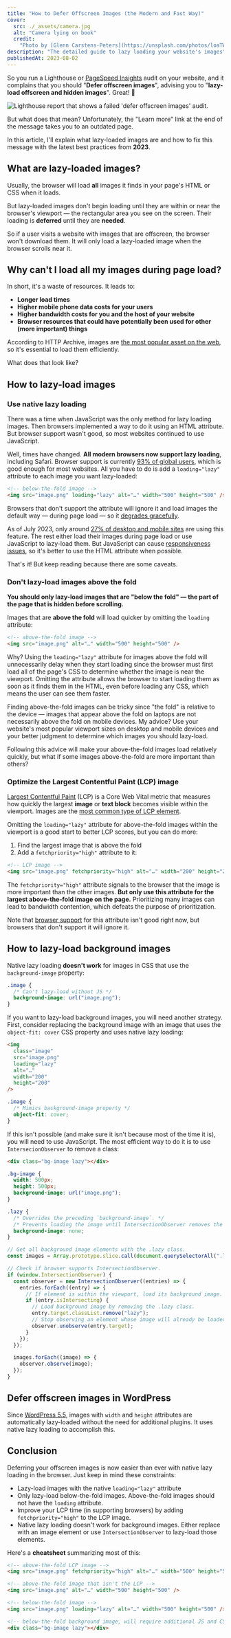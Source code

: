 ```yaml
---
title: "How to Defer Offscreen Images (the Modern and Fast Way)"
cover:
  src: ./_assets/camera.jpg
  alt: "Camera lying on book"
  credit:
    "Photo by [Glenn Carstens-Peters](https://unsplash.com/photos/loaTW2AfDYU)"
description: "The detailed guide to lazy loading your website's images"
publishedAt: 2023-08-02
---
```



So you run a Lighthouse or [PageSpeed Insights](https://pagespeed.web.dev/)
audit on your website, and it complains that you should "**Defer offscreen
images**", advising you to "**lazy-load offscreen and hidden images**". Great!
🎉


<Image
  src={lighthouseMessage}
  alt="Lighthouse report that shows a failed 'defer offscreen images' audit."
  loading="eager"
  fetchpriority="high"
/>

But what does that mean? Unfortunately, the "Learn more" link at the end of the
message takes you to an outdated page.

In this article, I'll explain what lazy-loaded images are and how to fix this
message with the latest best practices from **2023**.

## What are lazy-loaded images?

Usually, the browser will load **all** images it finds in your page's HTML or
CSS when it loads.

But lazy-loaded images don't begin loading until they are within or near the
browser's viewport — the rectangular area you see on the screen. Their loading
is **deferred** until they are **needed**.

So if a user visits a website with images that are offscreen, the browser won't
download them. It will only load a lazy-loaded image when the browser scrolls
near it.

## Why can't I load all my images during page load?

In short, it's a waste of resources. It leads to:

- **Longer load times**
- **Higher mobile phone data costs for your users**
- **Higher bandwidth costs for you and the host of your website**
- **Browser resources that could have potentially been used for other (more
  important) things**

According to HTTP Archive, images are
[the most popular asset on the web](https://httparchive.org/reports/state-of-images),
so it's essential to load them efficiently.

What does that look like?

## How to lazy-load images

### Use native lazy loading

There was a time when JavaScript was the only method for lazy loading images.
Then browsers implemented a way to do it using an HTML attribute. But browser
support wasn't good, so most websites continued to use JavaScript.

Well, times have changed. **All modern browsers now support lazy loading**,
including Safari. Browser support is currently
[93% of global users](https://caniuse.com/loading-lazy-attr), which is good
enough for most websites. All you have to do is add a `loading="lazy"` attribute
to each image you want lazy-loaded:

```html /loading="lazy"/
<!-- below-the-fold image -->
<img src="image.png" loading="lazy" alt="…" width="500" height="500" />
```

Browsers that don't support the attribute will ignore it and load images the
default way — during page load — so it
[degrades gracefully](https://developer.mozilla.org/en-US/docs/Glossary/Graceful_degradation).

As of July 2023, only around
[27% of desktop and mobile sites](https://httparchive.org/reports/state-of-images#imgLazy)
are using this feature. The rest either load their images during page load or
use JavaScript to lazy-load them. But JavaScript can cause
[responsiveness](/blog/interaction-to-next-paint-inp-everything-you-need-to-know/)
[issues](/blog/300ms-faster-reducing-wikipedias-total-blocking-time/), so it's
better to use the HTML attribute when possible.

That's it! But keep reading because there are some caveats.

### Don't lazy-load images above the fold

**You should only lazy-load images that are "below the fold" — the part of the
page that is hidden before scrolling.**

Images that are **above the fold** will load quicker by omitting the `loading`
attribute:

```html /loading="lazy"/
<!-- above-the-fold image -->
<img src="image.png" alt="…" width="500" height="500" />
```

Why? Using the `loading="lazy"` attribute for images above the fold will
unnecessarily delay when they start loading since the browser must first load
all of the page's CSS to determine whether the image is near the viewport.
Omitting the attribute allows the browser to start loading them as soon as it
finds them in the HTML, even before loading any CSS, which means the user can
see them faster.

Finding above-the-fold images can be tricky since "the fold" is relative to the
device — images that appear above the fold on laptops are not necessarily above
the fold on mobile devices. My advice? Use your website's most popular viewport
sizes on desktop and mobile devices and your better judgment to determine which
images you should lazy-load.

Following this advice will make your above-the-fold images load relatively
quickly, but what if some images above-the-fold are more important than others?

### Optimize the Largest Contentful Paint (LCP) image

[Largest Contentful Paint](https://web.dev/lcp/) (LCP) is a Core Web Vital
metric that measures how quickly the largest **image** or **text block** becomes
visible within the viewport. Images are the
[most common type of LCP element](https://almanac.httparchive.org/en/2022/performance#lcp-content-types).

Omitting the `loading="lazy"` attribute for above-the-fold images within the
viewport is a good start to better LCP scores, but you can do more:

1. Find the largest image that is above the fold
2. Add a `fetchpriority="high"` attribute to it:

```html /fetchpriority="high"/
<!-- LCP image -->
<img src="image.png" fetchpriority="high" alt="…" width="200" height="200" />
```

The `fetchpriority="high"` attribute signals to the browser that the image is
more important than the other images. **But only use this attribute for the
largest above-the-fold image on the page.** Prioritizing many images can lead to
bandwidth contention, which defeats the purpose of prioritization.

Note that [browser support](https://caniuse.com/?search=fetchpriority) for this
attribute isn't good right now, but browsers that don't support it will ignore
it.

## How to lazy-load background images

Native lazy loading **doesn't work** for images in CSS that use the
`background-image` property:

```css
.image {
  /* Can't lazy-load without JS */
  background-image: url("image.png");
}
```

If you want to lazy-load background images, you will need another strategy.
First, consider replacing the background image with an image that uses the
`object-fit: cover` CSS property and uses native lazy loading:

```html
<img
  class="image"
  src="image.png"
  loading="lazy"
  alt="…"
  width="200"
  height="200"
/>
```

```css /object-fit: cover/
.image {
  /* Mimics background-image property */
  object-fit: cover;
}
```

If this isn't possible (and make sure it isn't because most of the time it is),
you will need to use JavaScript. The most efficient way to do it is to use
`IntersecionObserver` to remove a class:

```html
<div class="bg-image lazy"></div>
```

```css
.bg-image {
  width: 500px;
  height: 500px;
  background-image: url("image.png");
}

.lazy {
  /* Overrides the preceding `background-image`. */
  /* Prevents loading the image until IntersectionObserver removes the .lazy class. */
  background-image: none;
}
```

```js
// Get all background image elements with the .lazy class.
const images = Array.prototype.slice.call(document.querySelectorAll(".lazy"));

// Check if browser supports IntersectionObserver.
if (window.IntersectionObserver) {
  const observer = new IntersectionObserver((entries) => {
    entries.forEach((entry) => {
      // If element is within the viewport, load its background image.
      if (entry.isIntersecting) {
        // Load background image by removing the .lazy class.
        entry.target.classList.remove("lazy");
        // Stop observing an element whose image will already be loaded.
        observer.unobserve(entry.target);
      }
    });
  });

  images.forEach((image) => {
    observer.observe(image);
  });
}
```

## Defer offscreen images in WordPress

Since
[WordPress 5.5](https://make.wordpress.org/core/2020/07/14/lazy-loading-images-in-5-5/),
images with `width` and `height` attributes are automatically lazy-loaded
without the need for additional plugins. It uses native lazy loading to
accomplish this.

## Conclusion

Deferring your offscreen images is now easier than ever with native lazy loading
in the browser. Just keep in mind these constraints:

- Lazy-load images with the native `loading="lazy"` attribute
- Only lazy-load below-the-fold images. Above-the-fold images should not have
  the `loading` attribute.
- Improve your LCP time (in supporting browsers) by adding
  `fetchpriority="high"` to the LCP image.
- Native lazy loading doesn't work for background images. Either replace with an
  image element or use `IntersectionObserver` to lazy-load those elements.

Here's a **cheatsheet** summarizing most of this:

```html
<!-- above-the-fold LCP image -->
<img src="image.png" fetchpriority="high" alt="…" width="500" height="500" />

<!-- above-the-fold image that isn't the LCP -->
<img src="image.png" alt="…" width="500" height="500" />

<!-- below-the-fold image -->
<img src="image.png" loading="lazy" alt="…" width="500" height="500" />

<!-- below-the-fold background image, will require additional JS and CSS -->
<div class="bg-image lazy"></div>
```
